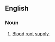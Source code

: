 ==English==

===Noun===
{{en-noun|sg=[[vascular]] [[stroma]]|vascular stromata}}

# [[blood|Blood]] [[root]] [[supply]].